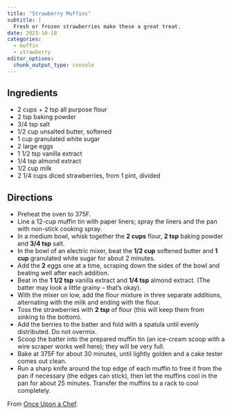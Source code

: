 ```yaml
---
title: "Strawberry Muffins"
subtitle: |
  Fresh or frozen strawberries make these a great treat.
date: 2023-10-18
categories:
  - muffin
  - strawberry
editor_options:
  chunk_output_type: console
---
```


## Ingredients

* 2 cups + 2 tsp all purpose flour
* 2 tsp baking powder
* 3/4 tsp salt
* 1/2 cup unsalted butter, softened
* 1 cup granulated white sugar
* 2 large eggs
* 1 1/2 tsp vanilla extract
* 1/4 tsp almond extract
* 1/2 cup milk
* 2 1/4 cups diced strawberries, from 1 pint, divided

## Directions

* Preheat the oven to 375F. 
* Line a 12-cup muffin tin with paper liners; spray the liners and the pan with non-stick cooking spray.
* In a medium bowl, whisk together the **2 cups** flour, **2 tsp** baking powder and **3/4 tsp** salt.
* In the bowl of an electric mixer, beat the **1/2 cup** softened butter and **1 cup** granulated white sugar for about 2 minutes. 
* Add the **2** eggs one at a time, scraping down the sides of the bowl and beating well after each addition. 
* Beat in the **1 1/2 tsp** vanilla extract and **1/4 tsp** almond extract. (The batter may look a little grainy -- that's okay).
* With the mixer on low, add the flour mixture in three separate additions, alternating with the milk and ending with the flour.
* Toss the strawberries with **2 tsp** of flour (this will keep them from sinking to the bottom). 
* Add the berries to the batter and fold with a spatula until evenly distributed. Do not overmix.
* Scoop the batter into the prepared muffin tin (an ice-cream scoop with a wire scraper works well here); they will be very full.
* Bake at 375F for about 30 minutes, until lightly golden and a cake tester comes out clean. 
* Run a sharp knife around the top edge of each muffin to free it from the pan if necessary (the edges can stick), then let the muffins cool in the pan for about 25 minutes. Transfer the muffins to a rack to cool completely.

From [Once Upon a Chef](https://www.onceuponachef.com/recipes/strawberry-muffins.html).
